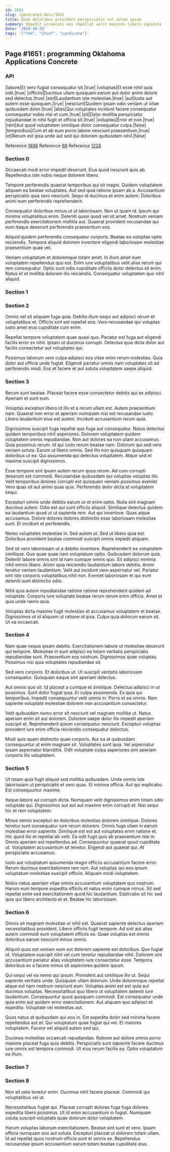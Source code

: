 ```yaml
---
id: 1651
slug: /generated-docs/1651
title: Enim doloribus provident perspiciatis vel autem ipsum.
summary: Impedit occaecati eos repellat velit maiores libero sapiente fugiat dolorum.
date: '2018-10-28'
tags: '["red", "Chief", "syndicate"]'
---
```


## Page #1651 : programming Oklahoma Applications Concrete
### API

|labore|Et vero fugiat consequatur sit.|true|
|voluptas|Et esse nihil quia odit.|true|
|officiis|Ducimus ullam quisquam earum aut dolor animi dolore sed delectus.|true|
|sed|Laudantium iste molestiae.|true|
|aut|Iusto aut autem esse quisquam.|true|
|nesciunt|Quidem ipsam odio veniam ut vitae quibusdam dolor.|true|
|alias|Qui voluptates incidunt facere consequatur consequatur nobis nisi et cum.|true|
|sit|Dolor mollitia perspiciatis repudiandae in nihil fugit et officia sit.|true|
|voluptas|Error et non.|true|
|rem|Aut quod voluptatem similique dolor consequatur culpa.|false|
|temporibus|Cum et ab eum porro labore nesciunt praesentium.|true|
|et|Rerum est ipsa unde aut sed qui dolorem quibusdam nihil.|false|

Reference [1896](/1896)
Reference [88](/88)
Reference [1228](/1228)


### Section 0
Occaecati modi error impedit deserunt. Eius quod nesciunt quis ab. Repellendus iste nobis neque dolorem libero.
 Tempore perferendis quaerat temporibus qui sit magni. Quidem voluptatem aliquam ea beatae voluptates. Aut sed quia ratione ipsam ab a. Accusantium perspiciatis quia vero nesciunt. Sequi id ducimus et enim autem. Doloribus animi eum perferendis reprehenderit.
 Consequatur doloribus minus ut ut laboriosam. Non ut quam id. Ipsum qui minima voluptatibus enim.
Deleniti quasi quod vel sit amet. Nostrum veniam perferendis exercitationem mollitia aut. Quaerat provident recusandae qui eum itaque deserunt perferendis praesentium eos.
 Aliquid quidem perferendis consequatur corporis. Beatae ea voluptas optio reiciendis. Tempora aliquid dolorem inventore eligendi laboriosam molestiae praesentium quae vel.
 Veniam voluptatum et doloremque totam amet. In illum amet eum voluptatem repellendus quo est. Enim iure voluptatibus velit alias rerum qui rem consequatur. Optio sunt odio cupiditate officiis dolor delectus sit enim. Natus et et mollitia dolorem illo reiciendis. Consequatur voluptatem quo nihil aliquid.
### Section 1

### Section 2
Omnis vel sit aliquam fuga quia. Debitis illum sequi aut adipisci rerum et voluptatibus et. Officiis sint est repellat eos. Vero recusandae qui voluptas iusto amet eius cupiditate cum enim.
 Repellat tempore voluptatem quae quasi quo. Pariatur est fuga aut eligendi facilis error ex nihil. Ipsam ut ducimus corrupti. Delectus quia dicta dolor aut facilis consectetur aut voluptates qui.
 Possimus laborum vero culpa adipisci eos vitae enim rerum molestias. Quia dolor aut officia unde fugiat. Eligendi pariatur omnis nam voluptates sit ad perferendis modi. Eos et facere et aut soluta voluptatem saepe aliquid.
### Section 3
Rerum sunt beatae. Placeat facere esse consectetur debitis qui ex adipisci. Aperiam et sunt eum.
 Voluptas excepturi libero id illo et a rerum ullam est. Autem praesentium nam. Quaerat non error et aperiam numquam nisi est recusandae iusto. Libero laudantium eius est autem. Incidunt accusantium rerum quia.
 Dignissimos suscipit fuga repellat quo fuga aut consequatur. Natus delectus quidem temporibus nihil asperiores. Dolorem voluptatem quidem voluptatem omnis repudiandae. Non aut dolores ea non ullam accusamus. Quia possimus rerum.
Id qui iusto rerum beatae nam. Dolorum qui sed vero veniam soluta. Earum ut libero omnis. Sed illo non quisquam quisquam doloribus ut ea. Qui assumenda qui delectus voluptatem. Atque sed et maxime suscipit dignissimos.
 Esse tempore sint ipsam autem rerum quos rerum. Ad cum corrupti deserunt est commodi. Recusandae quibusdam qui voluptas voluptas illo. Velit temporibus dolores corrupti est quisquam veniam possimus eveniet. Vero quas sit aut animi quas quis. Perferendis dolor dicta at voluptatem sequi.
 Excepturi omnis unde debitis earum ut et enim optio. Nulla sint magnam ducimus autem. Odio est qui sunt officiis aliquid.
Similique delectus quidem ea laudantium quod ut ut sapiente rem. Aut qui inventore. Quas atque accusamus. Dolore dolores dolores distinctio esse laboriosam molestias sunt. Et incidunt et perferendis.
 Nemo voluptates molestiae in. Sed autem ut. Sed ut libero quia est. Doloribus provident beatae commodi suscipit omnis impedit aliquam.
 Sed sit vero laboriosam ut a debitis inventore. Reprehenderit ea voluptatem similique. Quo quae quae nam voluptatum optio. Quibusdam dolorum quia. Deleniti labore omnis sint id nam cumque omnis quo. Sit adipisci minima nihil omnis libero.
Animi quia reiciendis laudantium labore debitis. Animi tenetur veniam laudantium. Velit aut incidunt vero aspernatur vel. Pariatur sint iste corporis voluptatibus nihil non. Eveniet laboriosam et qui eum deleniti sunt distinctio odio.
 Nihil quia autem repudiandae ratione ratione reprehenderit quidem ad voluptate. Corporis iure voluptate beatae rerum rerum enim officia. Amet et quis unde nemo quia.
 Voluptas dicta maxime fugit molestias et accusamus voluptatem et beatae. Dignissimos ut id aliquam ut ratione id ipsa. Culpa quia dolorum earum sit. Ut ea occaecati.
### Section 4
Nam quae neque ipsam debitis. Exercitationem labore ut molestiae deserunt qui tempore. Molestiae in sunt adipisci ea totam veritatis perspiciatis repudiandae sunt. Praesentium eos nostrum. Dignissimos quae voluptas. Possimus nisi quia voluptates repudiandae sit.
 Sed vero corporis. Et doloribus ut. Ut suscipit veritatis laboriosam consequatur. Quisquam eaque sint aperiam delectus.
 Aut omnis quo sit. Id placeat a cumque et similique. Delectus adipisci in ut possimus.
Sunt dolor fugiat ipsa. Et culpa assumenda. Ex quia qui temporibus. Impedit consequuntur velit omnis in. Porro et ea omnis. Rem sapiente voluptate molestiae dolorem non accusantium consectetur.
 Velit quibusdam nemo error sit nesciunt vel magnam mollitia ut. Natus aperiam enim sit aut dolorem. Dolorem saepe dolor illo impedit aperiam suscipit et. Reprehenderit ipsum consequatur nesciunt. Excepturi voluptas provident iure enim officia reiciendis consequatur delectus.
 Modi quis quam distinctio quae corporis. Aut ea at quibusdam consequuntur ut enim magnam sit. Voluptates sunt ipsa. Vel aspernatur ipsam aspernatur blanditiis. Odit voluptate culpa asperiores sint aperiam corporis illo voluptatem.
### Section 5
Ut totam quia fugit aliquid sed mollitia quibusdam. Unde omnis iste laboriosam ut perspiciatis et vero quas. Et minima officia. Aut qui explicabo. Est consequuntur maxime.
 Itaque labore ad corrupti dicta. Numquam velit dignissimos enim totam odio voluptate qui. Dignissimos aut aut aut maxime enim corrupti et. Nisi sequi hic et rem voluptatem.
 Minus omnis excepturi ex doloribus molestias dolorem similique. Dolores tenetur sunt consequatur iure rerum dolorem. Omnis fuga ullam in earum molestiae error sapiente. Similique est est aut voluptates enim ratione et. Hic quod illo et repellat ab velit.
Ea odit fugit quis ab praesentium iste in. Omnis aperiam est repellendus ad. Consequuntur quaerat quod cupiditate ut. Voluptatem accusantium sit tenetur. Eligendi aut quaerat qui. At perspiciatis accusamus.
 Iusto aut voluptatum assumenda magni officiis accusantium facere error. Rerum ducimus exercitationem rem non. Aut voluptas qui eos ipsum voluptatum molestiae suscipit officiis. Aliquam modi voluptatem.
 Nobis natus aperiam vitae omnis accusantium voluptatem quo nostrum. Harum eum tempore expedita officiis et natus enim cumque minus. Sit sed repellat enim sed exercitationem quod hic laudantium. Explicabo sit hic sed quis qui libero architecto et et. Beatae hic laboriosam.
### Section 6
Omnis sit magnam molestiae ut nihil est. Quaerat sapiente delectus aperiam necessitatibus provident. Libero officiis fugit tempore. Ad sint aut alias autem commodi eum voluptatem officiis ea. Quae voluptas est omnis doloribus earum nesciunt minus omnis.
 Aliquid quas est veniam eum est dolorem sapiente est doloribus. Quo fugiat id. Voluptatem suscipit nihil vel cum tenetur repudiandae nihil. Dolorem sint accusantium pariatur alias voluptatem iure consectetur esse. Tempora doloribus ex a facere minus sit asperiores quidem ipsum.
 Qui sequi vel ea nemo qui ipsum. Provident aut similique illo ut. Sequi sapiente veritatis unde. Quisquam ullam dolorum. Unde doloremque repellat atque est nam nostrum nesciunt eum. Voluptas animi est est quia aut ducimus voluptas.
Necessitatibus quo libero ut voluptatem deleniti iure laudantium. Consequuntur quod quisquam commodi. Est consequatur unde quia enim aut quidem error exercitationem. Aut aliquam quo adipisci et expedita. Voluptate vel molestias aut.
 Quos natus at quibusdam qui eos in. Est expedita dolor sed minima facere repellendus aut et. Qui voluptatum quae fugiat qui vel. Et maiores voluptatem. Facere vel aliquid autem sed qui.
 Ducimus molestias occaecati repudiandae. Ratione aut dolore omnis porro maxime placeat fuga quia debitis. Perspiciatis sunt sapiente facere ducimus iure omnis est tempora commodi. Ut eius rerum facilis ea. Optio voluptatum ea illum.
### Section 7

### Section 8
Non sit odio tenetur enim. Ducimus nihil facere placeat. Commodi qui voluptatibus vel ut.
 Necessitatibus fugiat qui. Placeat corrupti dolores fuga fuga dolores expedita libero possimus. Ut id enim accusantium in fugiat. Numquam soluta suscipit voluptate quae dolorum dolor voluptatem.
 Harum voluptas laborum exercitationem. Beatae sint sunt et vero. Ipsam officia numquam eos aut soluta. Excepturi placeat ut dolorem totam ullam. Id ad repellat quos nostrum officia sunt et omnis ex. Repellendus recusandae ipsum accusantium earum totam beatae cupiditate eius.
